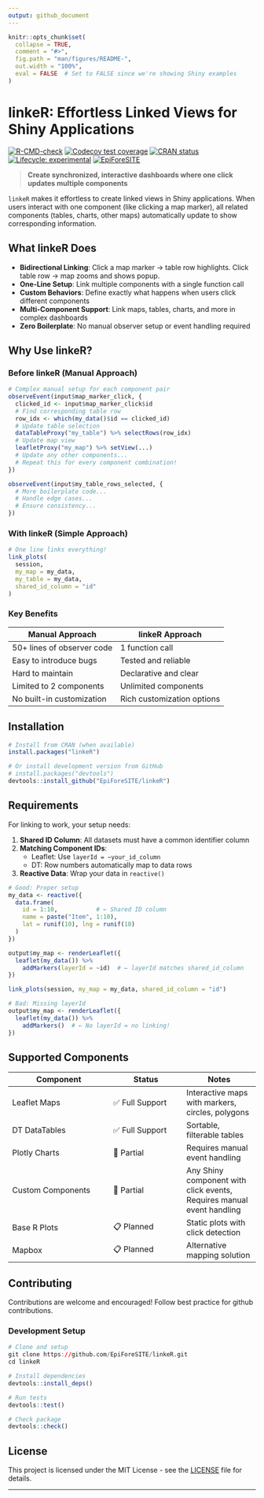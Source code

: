 ```yaml
---
output: github_document
---
```


<!-- README.md is generated from README.Rmd. Please edit that file -->

```r
knitr::opts_chunk$set(
  collapse = TRUE,
  comment = "#>",
  fig.path = "man/figures/README-",
  out.width = "100%",
  eval = FALSE  # Set to FALSE since we're showing Shiny examples
)
```

# linkeR: Effortless Linked Views for Shiny Applications

<!-- badges: start -->
[![R-CMD-check](https://github.com/EpiForeSITE/linkeR/actions/workflows/R-CMD-check.yaml/badge.svg?cache=bust)](https://github.com/EpiForeSITE/linkeR/actions/workflows/R-CMD-check.yaml)
[![Codecov test coverage](https://codecov.io/gh/EpiForeSITE/linkeR/graph/badge.svg)](https://app.codecov.io/gh/EpiForeSITE/linkeR)
[![CRAN status](https://www.r-pkg.org/badges/version/linkeR)](https://CRAN.R-project.org/package=linkeR)
[![Lifecycle: experimental](https://img.shields.io/badge/lifecycle-experimental-orange.svg)](https://lifecycle.r-lib.org/articles/stages.html#experimental)
[![EpiForeSITE](https://img.shields.io/badge/Part%20of-EpiForeSITE-blue.svg)](https://github.com/EpiForeSITE/software)
<!-- badges: end -->

> **Create synchronized, interactive dashboards where one click updates multiple components**

`linkeR` makes it effortless to create linked views in Shiny applications. When users interact with one component (like clicking a map marker), all related components (tables, charts, other maps) automatically update to show corresponding information.

## What linkeR Does

- **Bidirectional Linking**: Click a map marker → table row highlights. Click table row → map zooms and shows popup.
- **One-Line Setup**: Link multiple components with a single function call
- **Custom Behaviors**: Define exactly what happens when users click different components
- **Multi-Component Support**: Link maps, tables, charts, and more in complex dashboards
- **Zero Boilerplate**: No manual observer setup or event handling required

## Why Use linkeR?

### Before linkeR (Manual Approach)
```r
# Complex manual setup for each component pair
observeEvent(input$map_marker_click, {
  clicked_id <- input$map_marker_click$id
  # Find corresponding table row
  row_idx <- which(my_data()$id == clicked_id)
  # Update table selection
  dataTableProxy("my_table") %>% selectRows(row_idx)
  # Update map view
  leafletProxy("my_map") %>% setView(...)
  # Update any other components...
  # Repeat this for every component combination!
})

observeEvent(input$my_table_rows_selected, {
  # More boilerplate code...
  # Handle edge cases...
  # Ensure consistency...
})
```

### With linkeR (Simple Approach)
```r
# One line links everything!
link_plots(
  session,
  my_map = my_data,
  my_table = my_data,
  shared_id_column = "id"
)
```

### Key Benefits

| Manual Approach | linkeR Approach |
|-----------------|-----------------|
| 50+ lines of observer code | 1 function call |
| Easy to introduce bugs | Tested and reliable |
| Hard to maintain | Declarative and clear |
| Limited to 2 components | Unlimited components |
| No built-in customization | Rich customization options |

## Installation

```r
# Install from CRAN (when available)
install.packages("linkeR")

# Or install development version from GitHub
# install.packages("devtools")
devtools::install_github("EpiForeSITE/linkeR")
```

## Requirements

For linking to work, your setup needs:

1. **Shared ID Column**: All datasets must have a common identifier column
2. **Matching Component IDs**: 
   - Leaflet: Use `layerId = ~your_id_column` 
   - DT: Row numbers automatically map to data rows
3. **Reactive Data**: Wrap your data in `reactive()`

```r
# Good: Proper setup
my_data <- reactive({
  data.frame(
    id = 1:10,           # ← Shared ID column
    name = paste("Item", 1:10),
    lat = runif(10), lng = runif(10)
  )
})

output$my_map <- renderLeaflet({
  leaflet(my_data()) %>%
    addMarkers(layerId = ~id)  # ← layerId matches shared_id_column
})

link_plots(session, my_map = my_data, shared_id_column = "id")

# Bad: Missing layerId
output$my_map <- renderLeaflet({
  leaflet(my_data()) %>%
    addMarkers()  # ← No layerId = no linking!
})
```

## Supported Components

| Component | Status | Notes |
|-----------|--------|--------|
| Leaflet Maps | ✅ Full Support | Interactive maps with markers, circles, polygons |
| DT DataTables | ✅ Full Support | Sortable, filterable tables |
| Plotly Charts | 🔄 Partial | Requires manual event handling |
| Custom Components | 🔄 Partial | Any Shiny component with click events, Requires manual event handling |
| Base R Plots | 📋 Planned | Static plots with click detection |
| Mapbox | 📋 Planned | Alternative mapping solution |

## Contributing

Contributions are welcome and encouraged! Follow best practice for github contributions.

### Development Setup
```r
# Clone and setup
git clone https://github.com/EpiForeSITE/linkeR.git
cd linkeR

# Install dependencies
devtools::install_deps()

# Run tests
devtools::test()

# Check package
devtools::check()
```

## License

This project is licensed under the MIT License - see the [LICENSE](LICENSE) file for details.

---
